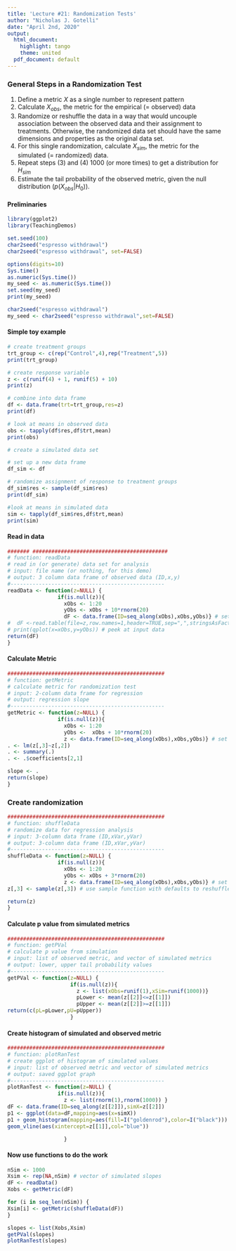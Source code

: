 ```yaml
---
title: 'Lecture #21: Randomization Tests'
author: "Nicholas J. Gotelli"
date: "April 2nd, 2020"
output:
  html_document:
    highlight: tango
    theme: united
  pdf_document: default
---
```

### General Steps in a Randomization Test
1. Define a metric $X$ as a single number to represent pattern
2. Calculate $X_{obs}$, the metric for the empirical (= observed) data
3. Randomize or reshuffle the data in a way that would uncouple association between the observed data and their assignment to treatments. Otherwise, the randomized data set should have the same dimensions and properties as the original data set.
4. For this single randomization, calculate $X_{sim}$, the metric for the simulated (= randomized) data.
5. Repeat steps (3) and (4) 1000 (or more times) to get a distribution for $H_{sim}$
6. Estimate the tail probability of the observed metric, given the null distribution $(p(X_{obs}|H_0))$.

#### Preliminaries
```r
library(ggplot2)
library(TeachingDemos)

set.seed(100)
char2seed("espresso withdrawal")
char2seed("espresso withdrawal", set=FALSE)

options(digits=10)
Sys.time()
as.numeric(Sys.time())
my_seed <- as.numeric(Sys.time())
set.seed(my_seed)
print(my_seed)

char2seed("espresso withdrawal")
my_seed <- char2seed("espresso withdrawal",set=FALSE)         
```

#### Simple toy example
```r
# create treatment groups
trt_group <- c(rep("Control",4),rep("Treatment",5))
print(trt_group)

# create response variable
z <- c(runif(4) + 1, runif(5) + 10)
print(z)

# combine into data frame
df <- data.frame(trt=trt_group,res=z)
print(df)

# look at means in observed data
obs <- tapply(df$res,df$trt,mean)
print(obs)

# create a simulated data set

# set up a new data frame
df_sim <- df

# randomize assignment of response to treatment groups
df_sim$res <- sample(df_sim$res)
print(df_sim)

#look at means in simulated data
sim <- tapply(df_sim$res,df$trt,mean)
print(sim)
```
#### Read in data
```r

####### ###########################################
# function: readData
# read in (or generate) data set for analysis
# input: file name (or nothing, for this demo)
# output: 3 column data frame of observed data (ID,x,y)
#------------------------------------------------- 
readData <- function(z=NULL) {
                if(is.null(z)){
                  xObs <- 1:20
                  yObs <- xObs + 10*rnorm(20)
                  dF <- data.frame(ID=seq_along(xObs),xObs,yObs)} # set up data frame                 
#  dF <-read.table(file=z,row.names=1,header=TRUE,sep=",",stringsAsFactors=FALSE)
# print(qplot(x=xObs,y=yObs)) # peek at input data
return(dF)
}
```

#### Calculate Metric
```r

##################################################
# function: getMetric
# calculate metric for randomization test
# input: 2-column data frame for regression
# output: regression slope
#------------------------------------------------- 
getMetric <- function(z=NULL) {
                if(is.null(z)){
                  xObs <- 1:20
                  yObs <-  xObs + 10*rnorm(20)
                  z <- data.frame(ID=seq_along(xObs),xObs,yObs)} # set up data frame                 
. <- lm(z[,3]~z[,2])
. <- summary(.)
. <- .$coefficients[2,1]

slope <- .
return(slope)
}
```
### Create randomization
```r

##################################################
# function: shuffleData
# randomize data for regression analysis
# input: 3-column data frame (ID,xVar,yVar)
# output: 3-column data frame (ID,xVar,yVar)
#------------------------------------------------- 
shuffleData <- function(z=NULL) {
                if(is.null(z)){
                  xObs <- 1:20
                  yObs <- xObs + 3*rnorm(20)
                  z <- data.frame(ID=seq_along(xObs),xObs,yObs)} # set up data frame                 
z[,3] <- sample(z[,3]) # use sample function with defaults to reshuffle column

return(z)
}
```

#### Calculate p value from simulated metrics

```r
##################################################
# function: getPVal
# calculate p value from simulation
# input: list of observed metric, and vector of simulated metrics
# output: lower, upper tail probability values
#------------------------------------------------- 
getPVal <- function(z=NULL) {
                    if(is.null(z)){
                      z <- list(xObs=runif(1),xSim=runif(1000))}
                      pLower <- mean(z[[2]]<=z[[1]])
                      pUpper <- mean(z[[2]]>=z[[1]])
return(c(pL=pLower,pU=pUpper))
                    }
```
#### Create histogram of simulated and observed metric

```r
##################################################
# function: plotRanTest
# create ggplot of histogram of simulated values
# input: list of observed metric and vector of simulated metrics
# output: saved ggplot graph
#------------------------------------------------- 
plotRanTest <- function(z=NULL) {
                if(is.null(z)){
                  z <- list(rnorm(1),rnorm(1000)) }
dF <- data.frame(ID=seq_along(z[[2]]),simX=z[[2]])
p1 <- ggplot(data=dF,mapping=aes(x=simX))
p1 + geom_histogram(mapping=aes(fill=I("goldenrod"),color=I("black"))) +
geom_vline(aes(xintercept=z[[1]],col="blue")) 

                  }
```
#### Now use functions to do the work

```r
nSim <- 1000
Xsim <- rep(NA,nSim) # vector of simulated slopes
dF <- readData()
Xobs <- getMetric(dF)

for (i in seq_len(nSim)) {
Xsim[i] <- getMetric(shuffleData(dF))
}

slopes <- list(Xobs,Xsim)
getPVal(slopes)
plotRanTest(slopes)
```

